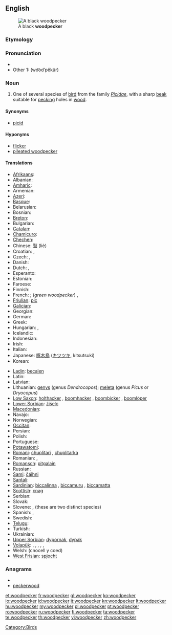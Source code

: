 ==English==
[[File:BlackWoods.jpg|thumb|A black '''woodpecker''']]

===Etymology===
{{compound|wood|pecker}}

===Pronunciation===
* {{IPA|/ˈwʊd.pɛ.kɚ/}}
* Other 1: (wo͝odʹpĕkûr)

===Noun===
{{wikipedia}}
{{en-noun}}

# One of several species of [[bird]] from the family ''[[Picidae]]'', with a sharp [[beak]] suitable for [[peck]]ing holes in [[wood]].

====Synonyms====
* [[picid]]

====Hyponyms====
* [[flicker]]
* [[pileated woodpecker]]

====Translations====
{{trans-top|bird}}
* [[Afrikaans]]: {{t|af|houtkapper|xs=Afrikaans}}
* Albanian: {{t|sq|qukapikorët|xs=Albanian}}
* [[Amharic]]: {{tø|am|ግንደ ቆርቁር|tr=gəndä qorqur|sc=Ethi}}
* Armenian: {{t-|hy|փայտփորիկ|tr=p'aytp'orik}}
* [[Azeri]]: {{t+|az|ağacdələn|xs=Azeri}}
* [[Basque]]: {{t|eu|piziformeak|xs=Basque}}
* Belarusian: {{t|be|дзяцел|m|tr=dźacieł|xs=Belarusian}}
* Bosnian: {{t-|bs|djetlić|m}}
* [[Breton]]: {{t|br|speged|xs=Breton}}
* Bulgarian: {{t+|bg|кълвач|tr=kălvač}}
* [[Catalan]]: {{t-|ca|picot|m}}
* [[Chamicuro]]: {{tø|ccc|me'na}}
* [[Chechen]]: {{tø|ce|хенакIур}}
* Chinese: [[鴷]] (liè)
* Croatian: {{t+|hr|žuna|f}}, {{t-|hr|djetao|n}}
* Czech: {{t-|cs|datel|m}}, {{t|cs|strakapoud|m}}
* Danish: {{t|da|spætte}}
* Dutch: {{t+|nl|specht|m}}, {{t|nl|groene specht|m}}
* Esperanto: {{t-|eo|pego|xs=Esperanto}}
* Estonian: {{t+|et|rähn}}
* Faroese: {{t-|fo|spæta|xs=Faroese}}
* Finnish: {{t+|fi|tikka}}
* French: {{t+|fr|pic|m}}; (''green woodpecker'') {{t+|fr|pic-vert|m}}, {{t+|fr|pivert|m}}
* [[Friulian]]: [[pic]]
* [[Galician]]: {{t|gl|pica pau|m|xs=Galician}}
* Georgian: {{t-|ka|კოდალა|tr=kodala|sc=Geor|xs=Georgian}}
* German: {{t+|de|Specht|m}}
* Greek: {{t+|el|δρυοκολάπτης|m}}
* Hungarian: {{t+|hu|harkály}}, {{t+|hu|fakopáncs}}
* Icelandic: {{t+|is|spæta}}
* Indonesian: {{t+|id|burung pelatuk|xs=Indonesian}}
* Irish: {{t-|ga|cnagaire|xs=Irish}}
* Italian: {{t+|it|picchio|m}}
* Japanese: [[啄木鳥]] ([[キツツキ]], kitsutsuki)
* Korean: {{t|ko|딱따구리|ttakttaguri|sc=Hang}}
{{trans-mid}}
* [[Ladin]]: [[becalen]]
* Latin: {{t-|la|picus|m}}
* Latvian: {{t|lv|dzenis|xs=Latvian}}
* Lithuanian: [[genys]] {{m}} (genus ''Dendrocopos''); [[meleta]] {{f}} (genus ''Picus'' or ''Dryocopus'')
* [[Low Saxon]]: [[holthacker]] {{m}}, [[boomhacker]] {{m}}, [[boombicker]] {{m}}, [[boomlöper]] {{m}}
* [[Lower Sorbian]]: [[źiśelc]]
* [[Macedonian]]: {{t|mk|клукајдрвец|m|tr=klukájdrvec}}
* Navajo: {{tø|nv|tsin yiłkaałii}}
* Norwegian: {{t|no|hakkespett|m}}
* [[Occitan]]: {{t-|oc|picot|m|xs=Occitan}}
* Persian: {{t+|fa|دارکوب|tr=dârkub|xs=Persian}}
* Polish: {{t+|pl|dzięcioł}}
* Portuguese: {{t+|pt|pica-pau|m}}
* [[Potawatomi]]: {{tø|pot|babasé|xs=Potawatomi}}
* [[Romani]]: [[chuplitari]] {{m}}, [[chuplitarka]] {{f}}
* Romanian: {{t+|ro|ghionoaie}}, {{t+|ro|ciocănitoare}}
* [[Romansch]]: [[pitgalain]]
* Russian: {{t+|ru|дятел|m|tr=djátel}}
* [[Sami]]: [[čáihni]]
* [[Santali]]: {{tø|sat|ᱮᱨᱮ|tr=ere|sc=Olck}}
* [[Sardinian]]: [[biccalinna]] {{f}}, [[biccamuru]] {{m}}, [[biccamatta]] {{f}}
* [[Scottish]]: [[cnag]]
* Serbian: {{t-|sr|детлић|tr=[[detlić]]|sc=Cyrl}}
* Slovak: {{t-|sk|ďateľ|m}}
* Slovene: {{t-|sl|detel|m}}, {{t+|sl|žolna|f}} (these are two distinct species)
* Spanish: {{t-|es|pájaro carpintero|m}}, {{t+|es|pito|m}}
* Swedish: {{t|sv|hackspett}}
* [[Telugu]]: {{t|te|వడ్రంగిపిట్ట|tr=vaDraMgipiTTa}}
* Turkish: {{t+|tr|ağaçkakan}}
* Ukrainian: {{t+|uk|дятел|tr=djatel|xs=Ukrainian}}
* [[Upper Sorbian]]: [[dypornak]], [[dypak]]
* [[Volapük]]: {{qualifier|male or female}} {{t|vo|pikit}}, {{qualifier|male}} {{t|vo|hipikit}}, {{qualifier|female}} {{t|vo|jipikit}}, {{qualifier|offspring, young}} {{t|vo|pikitül}}, {{qualifier|young male offspring}} {{t|vo|hipikitül}}, {{qualifier|young female offspring}} {{t|vo|jipikitül}}
* Welsh: {{t|cy|cnocell|xs=Welsh}} (cnocell y coed)
* [[West Frisian]]: [[spjocht]]
{{trans-bottom}}

===Anagrams===
* {{alphagram|cdeekooprw}}
* [[peckerwood#English|peckerwood]]

[[Category:Birds]]

[[et:woodpecker]]
[[fr:woodpecker]]
[[gl:woodpecker]]
[[ko:woodpecker]]
[[io:woodpecker]]
[[id:woodpecker]]
[[it:woodpecker]]
[[kn:woodpecker]]
[[lt:woodpecker]]
[[hu:woodpecker]]
[[my:woodpecker]]
[[pl:woodpecker]]
[[pt:woodpecker]]
[[ro:woodpecker]]
[[ru:woodpecker]]
[[fi:woodpecker]]
[[ta:woodpecker]]
[[te:woodpecker]]
[[th:woodpecker]]
[[vi:woodpecker]]
[[zh:woodpecker]]